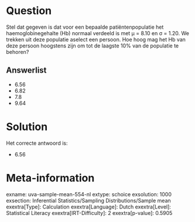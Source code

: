 Question
========

Stel dat gegeven is dat voor een bepaalde patiëntenpopulatie het
haemoglobinegehalte (Hb) normaal verdeeld is met μ = 8.10 en σ = 1.20.
We trekken uit deze populatie aselect een persoon. Hoe hoog mag het Hb
van deze persoon hoogstens zijn om tot de laagste 10% van de populatie
te behoren?


Answerlist
----------

* 6.56
* 6.82
* 7.8
* 9.64

Solution
========

Het correcte antwoord is: 

* 6.56

Meta-information
================
exname: uva-sample-mean-554-nl
extype: schoice
exsolution: 1000
exsection: Inferential Statistics/Sampling Distributions/Sample mean
exextra[Type]: Calculation
exextra[Language]: Dutch
exextra[Level]: Statistical Literacy
exextra[IRT-Difficulty]: 2
exextra[p-value]: 0.5905
